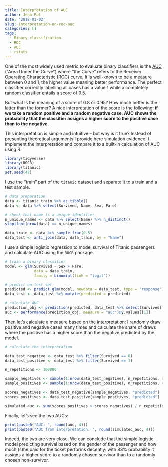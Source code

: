 ```yaml
---
title: Interpretation of AUC
author: Jeno Pal
date: '2018-01-02'
slug: interpretation-on-roc-auc
categories: []
tags:
  - Binary classification
  - ROC
  - AUC
  - rstats
---
```


One of the most widely used metric to evaluate binary classifiers is the
[AUC](https://en.wikipedia.org/wiki/Receiver_operating_characteristic#Area_under_the_curve)
("Area Under the Curve") where "the Curve" refers to the Receiver Operating
Characteristic ([ROC](https://en.wikipedia.org/wiki/Receiver_operating_characteristic))
curve. It is well-known to be a measure between 0 and 1,
the higher value meaning better performance. The perfect classifier correctly
labelling all cases has a value 1 while a completely random classifier
entails a score of 0.5.

But what is the meaning of a score of 0.8 or 0.95? How much better is the latter
than the former? A nice interpretation of the score is the following:
__if we take a random positive and a random negative case, AUC shows the
probability that the classifier assigns a higher score to the positive case
than to the negative__.

This interpretation is simple and intuitive -- but why is it true? Instead of
presenting theoretical arguments I provide here simulation evidence: I implement
the interpretation and compare it to a built-in calculation of AUC using
R.

```r
library(tidyverse)
library(ROCR)
library(titanic)
set.seed(42)
```

I use the "train" part of the `titanic` dataset and separate it to a train
and a test sample.

```r
# data preparation
data <- titanic_train %>% as_tibble()
data <- data %>% select(Survived, Name, Sex, Fare)

# check that name is a unique identifier
n_unique_names <- data %>% select(Name) %>% n_distinct()
stopifnot(nrow(data) == n_unique_names)

data_train <- data %>% sample_frac(0.5)
data_test <- anti_join(data, data_train, by = "Name")
```

I use a simple logistic regression to model survival of Titanic passengers
and calculate AUC using the `ROCR` package.

```r
# train a binary classifier
model <- glm(Survived ~ Sex + Fare, 
             data = data_train, 
             family = binomial(link = "logit"))

# predict on test set
predicted <- predict.glm(model, newdata = data_test, type = "response")
data_test <- data_test %>% mutate(predicted = predicted)

# calculate AUC
prediction_obj <- prediction(predicted, data_test %>% select(Survived))
auc <- performance(prediction_obj, measure = "auc")@y.values[[1]]
```

Then let's calculate a measure based on the interpretation: I randomly draw
positive and negative cases many times and calculate the share of draws where
the positive has a higher score than the negative predicted by the model.

```r
# calculate the interpretation

data_test_negative <- data_test %>% filter(Survived == 0)
data_test_positive <- data_test %>% filter(Survived == 1)

n_repetitions <- 100000

sample_negatives <- sample(1:nrow(data_test_negative), n_repetitions, replace = TRUE)
sample_positives <- sample(1:nrow(data_test_positive), n_repetitions, replace = TRUE)

scores_negatives <- data_test_negative[sample_negatives, "predicted"]
scores_positives <- data_test_positive[sample_positives, "predicted"]

simulated_auc <- sum(scores_positives > scores_negatives) / n_repetitions
```

Finally, let's see the two AUCs:

```r
print(paste0("AUC: ", round(auc, 4)))
print(paste0("AUC from interpretation: ", round(simulated_auc, 4)))
```

Indeed, the two are very close. We can conclude that the simple logistic
model predicting survival
based on the gender of the passenger and how much (s)he paid for the
ticket performs decently: with 83% probability it assigns a higher score to
a randomly chosen survivor than to a randomly chosen non-survivor.

